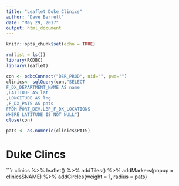 ```yaml
---
title: "Leaflet Duke Clinics"
author: "Dave Barrett"
date: "May 29, 2017"
output: html_document
---
```


```r
knitr::opts_chunk$set(echo = TRUE)
```


```r
rm(list = ls())
library(RODBC)
library(leaflet)
```


```r
con <- odbcConnect("DSR_PROD", uid="", pwd="")
clinics<- sqlQuery(con,"SELECT
F_DX_DEPARTMENT_NAME AS name
,LATITUDE AS lat
,LONGITUDE AS lng
,F_DX_PATS AS pats
FROM PORT_DEV.LBP_F_DX_LOCATIONS
WHERE LATITUDE IS NOT NULL")
close(con)

pats <- as.numeric(clinics$PATS)
```

# Duke Clincs 
```r
clinics %>% 
  leaflet() %>%
  addTiles() %>%
  addMarkers(popup = clinics$NAME) %>%
  addCircles(weight = 1, radius = pats)

